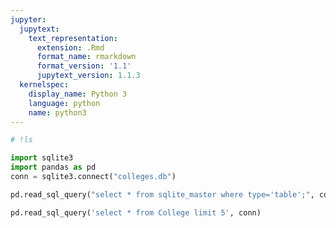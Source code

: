 ```yaml
---
jupyter:
  jupytext:
    text_representation:
      extension: .Rmd
      format_name: rmarkdown
      format_version: '1.1'
      jupytext_version: 1.1.3
  kernelspec:
    display_name: Python 3
    language: python
    name: python3
---
```


```python
# !ls
```

```python
import sqlite3
import pandas as pd
conn = sqlite3.connect("colleges.db")
```

```python
pd.read_sql_query("select * from sqlite_master where type='table';", conn)
```

```python
pd.read_sql_query('select * from College limit 5', conn)
```
